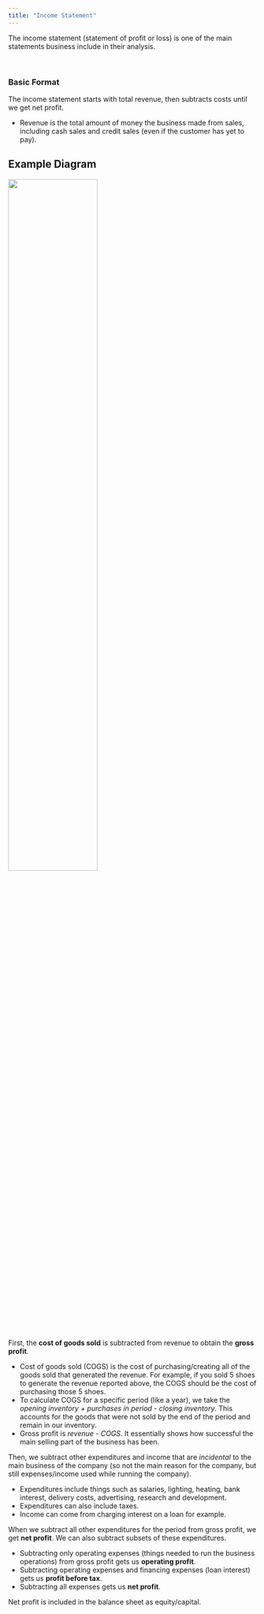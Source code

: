 ```yaml
---
title: "Income Statement"
---
```


The income statement (statement of profit or loss) is one of the main statements business include in their analysis.

<br />

### Basic Format

The income statement starts with total revenue, then subtracts costs until we get net profit.

-   Revenue is the total amount of money the business made from sales, including cash sales and credit sales (even if the customer has yet to pay).

::: {.callout-note collapse="true" appearance="simple"}
## Example Diagram

![](images/paste-1.png){width="60%"}
:::

First, the **cost of goods sold** is subtracted from revenue to obtain the **gross profit**.

-   Cost of goods sold (COGS) is the cost of purchasing/creating all of the goods sold that generated the revenue. For example, if you sold 5 shoes to generate the revenue reported above, the COGS should be the cost of purchasing those 5 shoes.
-   To calculate COGS for a specific period (like a year), we take the *opening inventory + purchases in period - closing inventory*. This accounts for the goods that were not sold by the end of the period and remain in our inventory.
-   Gross profit is *revenue - COGS*. It essentially shows how successful the main selling part of the business has been.

Then, we subtract other expenditures and income that are *incidental* to the main business of the company (so not the main reason for the company, but still expenses/income used while running the company).

-   Expenditures include things such as salaries, lighting, heating, bank interest, delivery costs, advertising, research and development.
-   Expenditures can also include taxes.
-   Income can come from charging interest on a loan for example.

When we subtract all other expenditures for the period from gross profit, we get **net profit**. We can also subtract subsets of these expenditures.

-   Subtracting only operating expenses (things needed to run the business operations) from gross profit gets us **operating profit**.
-   Subtracting operating expenses and financing expenses (loan interest) gets us **profit before tax**.
-   Subtracting all expenses gets us **net profit**.

Net profit is included in the balance sheet as equity/capital.